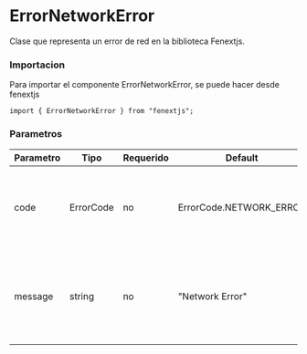 # ErrorNetworkError

Clase que representa un error de red en la biblioteca Fenextjs.

### Importacion

Para importar el componente ErrorNetworkError, se puede hacer desde fenextjs

```tsx copy
import { ErrorNetworkError } from "fenextjs";
```

### Parametros

| Parametro | Tipo      | Requerido | Default                 | Descripcion                                                                      |
| --------- | --------- | --------- | ----------------------- | -------------------------------------------------------------------------------- |
| code      | ErrorCode | no        | ErrorCode.NETWORK_ERROR | Código de error específico que indica un error relacionado con la red.           |
| message   | string    | no        | "Network Error"         | Mensaje de error que describe la naturaleza del problema relacionado con la red. |
